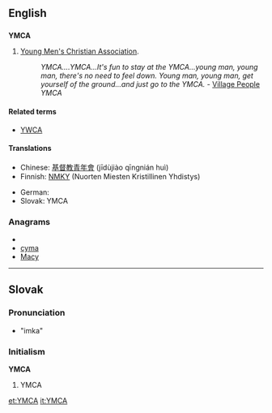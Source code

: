 ==English==
==={{initialism}}===
'''YMCA'''

#[[w:Young Men's Christian Association|Young Men's Christian Association]].
#:''YMCA....YMCA...It's fun to stay at the YMCA...young man, young man, there's no need to feel down. Young man, young man, get yourself of the ground...and just go to the YMCA.'' - [[w:Village People|Village People]] ''YMCA''

{{wikipedia}}

====Related terms====
*[[YWCA]]

====Translations====
{{trans-top|Young Men's Christian Association}}
* Chinese: [[基督教青年會]] (jīdùjiào qīngnián huì)
* Finnish: [[NMKY]] (Nuorten Miesten Kristillinen Yhdistys)
{{trans-mid}}
* German: {{t+|de|CVJM}}
* Slovak: YMCA<!--moved to Slovak entry: (pronounced ''imka'')-->
{{trans-bottom}}

===Anagrams===
* {{alphagram|acmy}}
* [[cyma#English|cyma]]
* [[Macy#English|Macy]]

----
==Slovak==
===Pronunciation===
*"imka"<!--please provide pronunciation using the conventional schemes used in Wiktionary-->

===Initialism===
'''YMCA'''
# YMCA

[[et:YMCA]]
[[it:YMCA]]